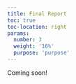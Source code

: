 ```yaml
---
title: Final Report
toc: true
toc-location: right
params:
  number: 3
  weight: '16%'
  purpose: 'purpose'
---
```


Coming soon!